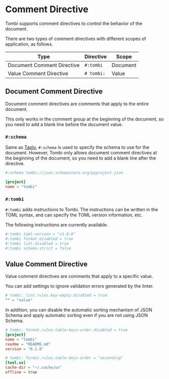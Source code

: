
# Comment Directive

Tombi supports comment directives to control the behavior of the document.

There are two types of comment directives with different scopes of application, as follows.

| Type | Directive | Scope |
|-----------|-----------|-------------|
| Document Comment Directive | `#:tombi` | Document |
| Value Comment Directive | `# tombi:` | Value |

## Document Comment Directive

Document comment directives are comments that apply to the entire document.

This only works in the comment group at the beginning of the document, so you need to add a blank line before the document value.

### `#:schema`

Same as [Taplo](https://taplo.tamasfe.dev/configuration/directives.html#the-schema-directive), `#:schema` is used to specify the schema to use for the document.
However, Tombi only allows document comment directives at the beginning of the document, so you need to add a blank line after the directive.

```toml
#:schema tombi://json.schemastore.org/pyproject.json

[project]
name = "tombi"
```

### `#:tombi`

`#:tombi` adds instructions to Tombi. The instructions can be written in the TOML syntax, and can specify the TOML version information, etc.

The following instructions are currently available.

```toml
#:tombi toml-version = "v1.0.0"
#:tombi format.disabled = true
#:tombi lint.disabled = true
#:tombi schema.strict = false
```

## Value Comment Directive

Value comment directives are comments that apply to a specific value.

You can add settings to ignore validation errors generated by the linter.

```toml
# tombi: lint.rules.key-empty.disabled = true
"" = "value"
```

In addition, you can disable the automatic sorting mechanism of JSON Schema and apply automatic sorting even if you are not using JSON Schema.

```toml
# tombi: format.rules.table-keys-order.disabled = true
[project]
name = "tombi"
readme = "README.md"
version = "0.1.0"

# tombi: format.rules.table-keys-order = "ascending"
[tool.uv]
cache-dir = "~/.cache/uv"
offline = true
```
